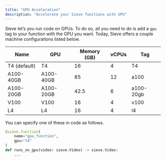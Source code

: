 ```yaml
---
title: "GPU Acceleration"
description: "Accelerate your Sieve functions with GPU"
---
```


Sieve let’s you run code on GPUs. To do so, all you need to do is add a `gpu` tag to your function with the GPU you want. Today, Sieve offers a couple machine configurations listed below.

| Name | GPU | Memory (GB) | vCPUs | Tag |
| --- | --- | --- | --- | --- |
| T4 (default) | T4 | 16 | 4 | T4 |
| A100-40GB | A100-40GB | 85 | 12 | a100 |
| A100-20GB | A100-20GB | 42.5 | 6 | a100-20gb |
| V100 | V100 | 16 | 4 | v100 |
| L4 | L4 | 16 | 4 | l4 |

You can specify one of these in code as follows.

```python
@sieve.function(
	name="gpu_function",
	gpu="t4"
)
def runs_on_gpu(video: sieve.Video) -> sieve.Video:
	...
```
